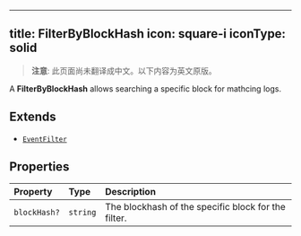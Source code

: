 <!-- AUTO-GENERATED-CONTENT:START (ENGLISH-COPY) -->
---
title: FilterByBlockHash
icon: square-i
iconType: solid
---

> **注意**: 此页面尚未翻译成中文。以下内容为英文原版。

A **FilterByBlockHash** allows searching a specific block for mathcing logs.

## Extends

- [`EventFilter`](/cn/sdk/content/interfaces/EventFilter)

## Properties

| Property | Type | Description |
| :------ | :------ | :------ |
| `blockHash?` | `string` | The blockhash of the specific block for the filter. |

